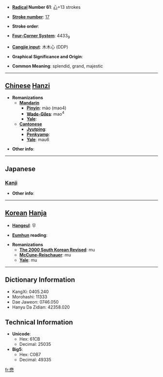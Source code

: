 * '''[[Wiktionary:Chinese radical index| Radical]] Number 61''': [[Wiktionary:Chinese radical index 心|心]]+13 strokes

* '''[[Wiktionary:Chinese total strokes index|Stroke number]]''': [[Wiktionary:Chinese total strokes index 17|17]]

* '''Stroke order''': 

* '''[[Wiktionary:Chinese four corner index|Four-Corner System]]''': 4433<sub>9</sub>

* '''[[Wiktionary:Chinese Cangjie index|Cangjie input]]''': 木木心 (DDP)

* '''Graphical Significance and Origin''': 

* '''Common Meaning''': splendid, grand, majestic

----

== [[Chinese]] [[Hanzi]] ==

* '''Romanizations'''
** '''[[Mandarin]]'''
*** '''[[Pinyin]]''': mào (mao4)
*** '''[[Wade-Giles]]''': mao<sup>4</sup>
*** '''[[Yale]]''': 
** '''[[Cantonese]]'''
*** '''[[Jyutping]]''':
*** '''[[Penkyamp]]''': 
*** '''[[Yale]]''': mau6

* '''Other info''': 

----

==Japanese==
===[[Kanji]]===
{{kanji|on readings=[[ぼう]] (bō)
|kun readings=[[つとめる]] (tsutomeru)
}}

* '''Other info''':  

----

== [[Korean]] [[Hanja]] ==

* '''[[Hangeul]]''': 무

* '''[[Eumhun]] reading''': 

* '''Romanizations'''
** '''[[The 2000 South Korean Revised Romanization|The 2000 South Korean Revised]]''': mu
** '''[[McCune-Reischauer]]''': mu
** '''[[Yale]]''': mu

----

== Dictionary Information ==

* KangXi: 0405.240
* Morohashi: 11333
* Dae Jaweon: 0746.050
* Hanyu Da Zidian: 42358.020

== Technical Information ==

* '''Unicode''':
** Hex: 61CB
** Decimal: 25035
* '''Big5''':
** Hex: C0B7
** Decimal: 49335

[[fr:懋]]